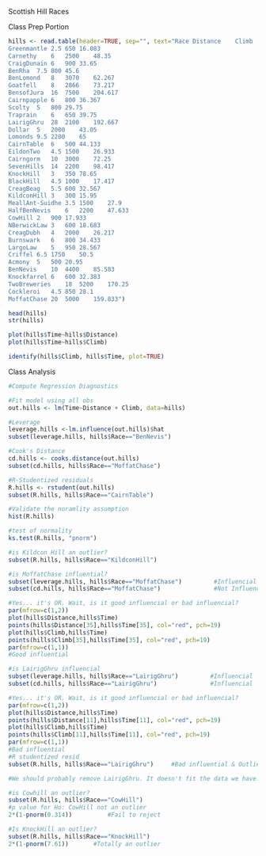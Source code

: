 Scottish Hill Races

Class Prep Portion
```{r}
hills <- read.table(header=TRUE, sep="", text="Race	Distance	Climb	Time
Greenmantle	2.5	650	16.083
Carnethy	6	2500	48.35
CraigDunain	6	900	33.65
BenRha	7.5	800	45.6
BenLomond	8	3070	62.267
Goatfell	8	2866	73.217
BensofJura	16	7500	204.617
Cairnpapple	6	800	36.367
Scolty	5	800	29.75
Traprain	6	650	39.75
LairigGhru	28	2100	192.667
Dollar	5	2000	43.05
Lomonds	9.5	2200	65
CairnTable	6	500	44.133
EildonTwo	4.5	1500	26.933
Cairngorm	10	3000	72.25
SevenHills	14	2200	98.417
KnockHill	3	350	78.65
BlackHill	4.5	1000	17.417
CreagBeag	5.5	600	32.567
KildconHill	3	300	15.95
MeallAnt-Suidhe	3.5	1500	27.9
HalfBenNevis	6	2200	47.633
CowHill	2	900	17.933
NBerwickLaw	3	600	18.683
CreagDubh	4	2000	26.217
Burnswark	6	800	34.433
LargoLaw	5	950	28.567
Criffel	6.5	1750	50.5
Acmony	5	500	20.95
BenNevis	10	4400	85.583
Knockfarrel	6	600	32.383
TwoBreweries	18	5200	170.25
Cockleroi	4.5	850	28.1
MoffatChase	20	5000	159.833")

head(hills)
str(hills)

plot(hills$Time~hills$Distance)
plot(hills$Time~hills$Climb)

identify(hills$Climb, hills$Time, plot=TRUE)

```

Class Analysis
```{r}
#Compute Regression Diagnostics

#Fit model using all obs
out.hills <- lm(Time~Distance + Climb, data=hills)

#Leverage
leverage.hills <-lm.influence(out.hills)$hat
subset(leverage.hills, hills$Race=="BenNevis")

#Cook's Distance
cd.hills <- cooks.distance(out.hills)
subset(cd.hills, hills$Race=="MoffatChase")

#R-Studentized residuals
R.hills <- rstudent(out.hills)
subset(R.hills, hills$Race=="CairnTable")

#Validate the noramlity assumption
hist(R.hills)

#test of normality
ks.test(R.hills, "pnorm")

#is Kildcon Hill an outlier?
subset(R.hills, hills$Race=="KildconHill")

#is MoffatChase influential?
subset(leverage.hills, hills$Race=="MoffatChase")         #Influencial
subset(cd.hills, hills$Race=="MoffatChase")               #Not Influencial

#Yes... it's OR. Wait, is it good influencial or bad influencial?
par(mfrow=c(1,2))
plot(hills$Distance,hills$Time)
points(hills$Distance[35],hills$Time[35], col="red", pch=19)
plot(hills$Climb,hills$Time)
points(hills$Climb[35],hills$Time[35], col="red", pch=19)
par(mfrow=c(1,1))
#Good influential

#is LairigGhru influencial
subset(leverage.hills, hills$Race=="LairigGhru")         #Influencial
subset(cd.hills, hills$Race=="LairigGhru")               #Influencial

#Yes... it's OR. Wait, is it good influencial or bad influencial?
par(mfrow=c(1,2))
plot(hills$Distance,hills$Time)
points(hills$Distance[11],hills$Time[11], col="red", pch=19)
plot(hills$Climb,hills$Time)
points(hills$Climb[11],hills$Time[11], col="red", pch=19)
par(mfrow=c(1,1))
#Bad influential
#R studentized resid
subset(R.hills, hills$Race=="LairigGhru")     #Bad influential & Outlier

#We should probably remove LairigGhru. It doesn't fit the data we have. A downside to removing the obs is that we have less data and we are grooming out data to fit our model. It's best to specify in our model that our model works best for shorter, modest climb races

#is Cowhill an outlier?
subset(R.hills, hills$Race=="CowHill")
#p value for Ho: CowHill not an outlier
2*(1-pnorm(0.314))          #Fail to reject

#Is KnockHill an outlier?
subset(R.hills, hills$Race=="KnockHill")
2*(1-pnorm(7.61))       #Totally an outlier



```







